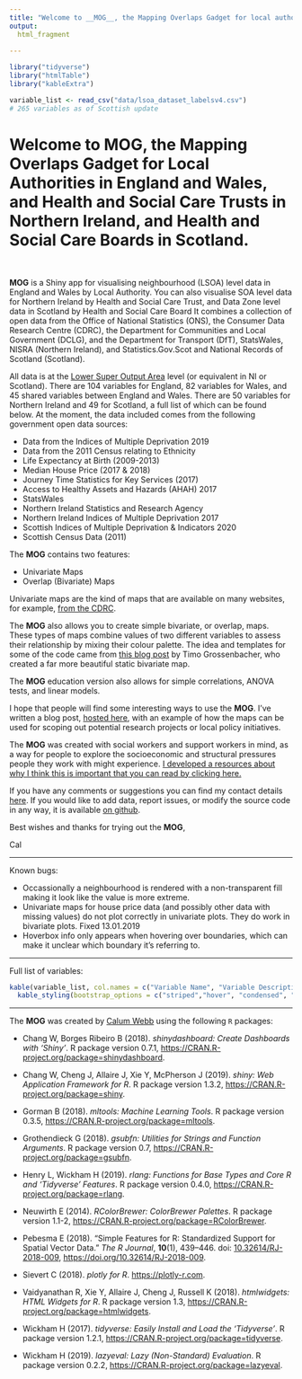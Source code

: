 ```yaml
---
title: "Welcome to __MOG__, the Mapping Overlaps Gadget for local authorities in England."
output: 
  html_fragment
    
---
```


```r
library("tidyverse")
library("htmlTable")
library("kableExtra")

variable_list <- read_csv("data/lsoa_dataset_labelsv4.csv")
# 265 variables as of Scottish update

```


<h1>Welcome to __MOG__, the Mapping Overlaps Gadget for Local Authorities in England and Wales, and Health and Social Care Trusts in Northern Ireland, and Health and Social Care Boards in Scotland.</h1>

<br>

__MOG__ is a Shiny app for visualising neighbourhood (LSOA) level data in England and Wales by Local Authority. You can also visualise SOA level data for Northern Ireland by Health and Social Care Trust, and Data Zone level data in Scotland by Health and Social Care Board It combines a collection of open data from the Office of National Statistics (ONS), the Consumer Data Research Centre (CDRC), the Department for Communities and Local Government (DCLG), and the Department for Transport (DfT), StatsWales, NISRA (Northern Ireland), and Statistics.Gov.Scot and National Records of Scotland (Scotland).

All data is at the [Lower Super Output Area](https://www.ons.gov.uk/methodology/geography/ukgeographies/censusgeography){target="_blank"} level (or equivalent in NI or Scotland). There are 104 variables for England, 82 variables for Wales, and 45 shared variables between England and Wales. There are 50 variables for Northern Ireland and 49 for Scotland, a full list of which can be found below. At the moment, the data included comes from the following government open data sources:

* Data from the Indices of Multiple Deprivation 2019
* Data from the 2011 Census relating to Ethnicity
* Life Expectancy at Birth (2009-2013)
* Median House Price (2017 & 2018)
* Journey Time Statistics for Key Services (2017)
* Access to Healthy Assets and Hazards (AHAH) 2017
* StatsWales
* Northern Ireland Statistics and Research Agency
* Northern Ireland Indices of Multiple Deprivation 2017
* Scottish Indices of Multiple Deprivation & Indicators 2020
* Scottish Census Data (2011)

The __MOG__ contains two features:

* Univariate Maps
* Overlap (Bivariate) Maps

Univariate maps are the kind of maps that are available on many websites, for example, [from the CDRC](https://maps.cdrc.ac.uk/#/geodemographics/imde2019/default/BTTTFFT/10/-0.1500/51.5200/){target="_blank"}. 

The __MOG__ also allows you to create simple bivariate, or overlap, maps. These types of maps combine values of two different variables to assess their relationship by mixing their colour palette. The idea and templates for some of the code came from [this blog post](https://timogrossenbacher.ch/2019/04/bivariate-maps-with-ggplot2-and-sf/){target="_blank"} by Timo Grossenbacher, who created a far more beautiful static bivariate map. 

The __MOG__ education version also allows for simple correlations, ANOVA tests, and linear models.

I hope that people will find some interesting ways to use the __MOG__. I've written a blog post, [hosted here](http://calumwebb.uk/posts/mog-alpha-launch/){target="_blank"}, with an example of how the maps can be used for scoping out potential research projects or local policy initiatives. 

The __MOG__ was created with social workers and support workers in mind, as a way for people to explore the socioeconomic and structural pressures people they work with might experience. [I developed a resources about why I think this is important that you can read by clicking here.](http://calumwebb.uk/datapowersocialwork.html)

If you have any comments or suggestions you can find my contact details [here](https://www.sheffield.ac.uk/socstudies/staff/staff-profiles/calum-webb){target="_blank"}. If you would like to add data, report issues, or modify the source code in any way, it is available [on github](https://github.com/cjrwebb/mog-education).

Best wishes and thanks for trying out the __MOG__,

Cal


***

Known bugs:

* Occassionally a neighbourhood is rendered with a non-transparent fill making it look like the value is more extreme. 
* Univariate maps for house price data (and possibly other data with missing values) do not plot correctly in univariate plots. They do work in bivariate plots. Fixed 13.01.2019
* Hoverbox info only appears when hovering over boundaries, which can make it unclear which boundary it's referring to.

***

Full list of variables:

```r

kable(variable_list, col.names = c("Variable Name", "Variable Description")) %>%
  kable_styling(bootstrap_options = c("striped","hover", "condensed", "responsive"))

```




***

The __MOG__ was created by [Calum Webb](www.calumwebb.uk) using the following `R` packages:

* <p>Chang W, Borges Ribeiro B (2018).
<em>shinydashboard: Create Dashboards with 'Shiny'</em>.
R package version 0.7.1, <a href="https://CRAN.R-project.org/package=shinydashboard">https://CRAN.R-project.org/package=shinydashboard</a>. 
</p>
* <p>Chang W, Cheng J, Allaire J, Xie Y, McPherson J (2019).
<em>shiny: Web Application Framework for R</em>.
R package version 1.3.2, <a href="https://CRAN.R-project.org/package=shiny">https://CRAN.R-project.org/package=shiny</a>. 
</p>
* <p>Gorman B (2018).
<em>mltools: Machine Learning Tools</em>.
R package version 0.3.5, <a href="https://CRAN.R-project.org/package=mltools">https://CRAN.R-project.org/package=mltools</a>. 
</p>
* <p>Grothendieck G (2018).
<em>gsubfn: Utilities for Strings and Function Arguments</em>.
R package version 0.7, <a href="https://CRAN.R-project.org/package=gsubfn">https://CRAN.R-project.org/package=gsubfn</a>. 
</p>
* <p>Henry L, Wickham H (2019).
<em>rlang: Functions for Base Types and Core R and 'Tidyverse' Features</em>.
R package version 0.4.0, <a href="https://CRAN.R-project.org/package=rlang">https://CRAN.R-project.org/package=rlang</a>. 
</p>
* <p>Neuwirth E (2014).
<em>RColorBrewer: ColorBrewer Palettes</em>.
R package version 1.1-2, <a href="https://CRAN.R-project.org/package=RColorBrewer">https://CRAN.R-project.org/package=RColorBrewer</a>. 
</p>
* <p>Pebesma E (2018).
&ldquo;Simple Features for R: Standardized Support for Spatial Vector Data.&rdquo;
<em>The R Journal</em>, <b>10</b>(1), 439&ndash;446.
doi: <a href="https://doi.org/10.32614/RJ-2018-009">10.32614/RJ-2018-009</a>, <a href="https://doi.org/10.32614/RJ-2018-009">https://doi.org/10.32614/RJ-2018-009</a>.
</p>
* <p>Sievert C (2018).
<em>plotly for R</em>.
<a href="https://plotly-r.com">https://plotly-r.com</a>. 
</p>
* <p>Vaidyanathan R, Xie Y, Allaire J, Cheng J, Russell K (2018).
<em>htmlwidgets: HTML Widgets for R</em>.
R package version 1.3, <a href="https://CRAN.R-project.org/package=htmlwidgets">https://CRAN.R-project.org/package=htmlwidgets</a>. 
</p>
* <p>Wickham H (2017).
<em>tidyverse: Easily Install and Load the 'Tidyverse'</em>.
R package version 1.2.1, <a href="https://CRAN.R-project.org/package=tidyverse">https://CRAN.R-project.org/package=tidyverse</a>. 
</p>
* <p>Wickham H (2019).
<em>lazyeval: Lazy (Non-Standard) Evaluation</em>.
R package version 0.2.2, <a href="https://CRAN.R-project.org/package=lazyeval">https://CRAN.R-project.org/package=lazyeval</a>. 
</p>
